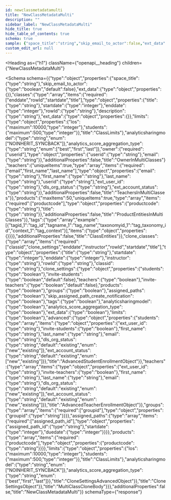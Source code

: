 ```yaml
---
id: newclassmetadatamulti
title: "NewClassMetadataMulti"
description: ""
sidebar_label: "NewClassMetadataMulti"
hide_title: true
hide_table_of_contents: true
schema: true
sample: {"space_title":"string","skip_email_to_actor":false,"ext_data":{},"classes":[{"title":"string","startdate":0,"enddate":0,"rowId":"string","description":"string","ext_data":{},"limits":{"los":0,"students":0},"analyticsharingmodel":"NOINHERIT_SYNCBACK","analytics_score_aggregation_type":"best","owner":{"userid":"string","email":"string"},"teachers":[{"email":"string","first_name":"string","last_name":"string","userid":"string","ext_user_id":"string","dls_org_status":"string","ext_account_status":"string"}],"products":[{"productcode":"string","title":"string"}],"tags":[{"tagid_1":"tag_id","tagname_1":"tag_name","taxonomyid_1":"tag_taxonomy_id","context_1":"tag_context"}]}],"clone_classes":[{"title":"string","startdate":0,"enddate":0,"instructor":"string","rowId":"string","classid":"string","clone_settings":{"students":true,"invite-students":false,"teachers":true,"invite-teachers":false,"products":true,"groups":true,"assigned_paths":true,"skip_assigned_path_create_notification":true,"tags":true,"analyticsharingmodel":true,"analytics_score_aggregation_type":true,"ext_data":true,"limits":true,"advanced":{"students":[{"ext_user_id":"string","invite-students":true,"first_name":"string","last_name":"string","email":"string","dls_org_status":"existing","ext_account_status":"existing"}],"teachers":[{"ext_user_id":"string","invite-teachers":true,"first_name":"string","last_name":"string","email":"string","dls_org_status":"existing","ext_account_status":"existing"}],"groups":[{"groupid":"string"}],"assigned_paths":[{"assigned_path_id":"string","startdate":0,"duedate":0}],"products":[{"productcode":"string"}],"limits":{"los":0,"students":0},"analyticsharingmodel":"NOINHERIT_SYNCBACK","analytics_score_aggregation_type":"best"}}}]}
custom_edit_url: null
---
```



<Heading
  as={"h1"}
  className={"openapi__heading"}
  children={"NewClassMetadataMulti"}
>
</Heading>





<Schema
  schema={{"type":"object","properties":{"space_title":{"type":"string"},"skip_email_to_actor":{"type":"boolean","default":false},"ext_data":{"type":"object","properties":{}},"classes":{"type":"array","items":{"required":["enddate","rowId","startdate","title"],"type":"object","properties":{"title":{"type":"string"},"startdate":{"type":"integer"},"enddate":{"type":"integer"},"rowId":{"type":"string"},"description":{"type":"string"},"ext_data":{"type":"object","properties":{}},"limits":{"type":"object","properties":{"los":{"maximum":10000,"type":"integer"},"students":{"maximum":500,"type":"integer"}},"title":"ClassLimits"},"analyticsharingmodel":{"type":"string","enum":["NOINHERIT_SYNCBACK"]},"analytics_score_aggregation_type":{"type":"string","enum":["best","first","last"]},"owner":{"required":["userid"],"type":"object","properties":{"userid":{"type":"string"},"email":{"type":"string"}},"additionalProperties":false,"title":"OwnerInMultiClasses"},"teachers":{"uniqueItems":true,"type":"array","items":{"required":["email","first_name","last_name"],"type":"object","properties":{"email":{"type":"string"},"first_name":{"type":"string"},"last_name":{"type":"string"},"userid":{"type":"string"},"ext_user_id":{"type":"string"},"dls_org_status":{"type":"string"},"ext_account_status":{"type":"string"}},"additionalProperties":false,"title":"TeachersInMultiClasses"}},"products":{"maxItems":50,"uniqueItems":true,"type":"array","items":{"required":["productcode"],"type":"object","properties":{"productcode":{"type":"string"},"title":{"type":"string"}},"additionalProperties":false,"title":"ProductEntitiesInMultiClasses"}},"tags":{"type":"array","example":[{"tagid_1":"tag_id","tagname_1":"tag_name","taxonomyid_1":"tag_taxonomy_id","context_1":"tag_context"}],"items":{"type":"object","properties":{}}}},"additionalProperties":false,"title":"ClassEntities"}},"clone_classes":{"type":"array","items":{"required":["classid","clone_settings","enddate","instructor","rowId","startdate","title"],"type":"object","properties":{"title":{"type":"string"},"startdate":{"type":"integer"},"enddate":{"type":"integer"},"instructor":{"type":"string"},"rowId":{"type":"string"},"classid":{"type":"string"},"clone_settings":{"type":"object","properties":{"students":{"type":"boolean"},"invite-students":{"type":"boolean","default":false},"teachers":{"type":"boolean"},"invite-teachers":{"type":"boolean","default":false},"products":{"type":"boolean"},"groups":{"type":"boolean"},"assigned_paths":{"type":"boolean"},"skip_assigned_path_create_notification":{"type":"boolean"},"tags":{"type":"boolean"},"analyticsharingmodel":{"type":"boolean"},"analytics_score_aggregation_type":{"type":"boolean"},"ext_data":{"type":"boolean"},"limits":{"type":"boolean"},"advanced":{"type":"object","properties":{"students":{"type":"array","items":{"type":"object","properties":{"ext_user_id":{"type":"string"},"invite-students":{"type":"boolean"},"first_name":{"type":"string"},"last_name":{"type":"string"},"email":{"type":"string"},"dls_org_status":{"type":"string","default":"existing","enum":["new","existing"]},"ext_account_status":{"type":"string","default":"existing","enum":["new","existing"]}},"title":"AdvancedStudentEnrollmentObject"}},"teachers":{"type":"array","items":{"type":"object","properties":{"ext_user_id":{"type":"string"},"invite-teachers":{"type":"boolean"},"first_name":{"type":"string"},"last_name":{"type":"string"},"email":{"type":"string"},"dls_org_status":{"type":"string","default":"existing","enum":["new","existing"]},"ext_account_status":{"type":"string","default":"existing","enum":["new","existing"]}},"title":"AdvancedTeacherEnrollmentObject"}},"groups":{"type":"array","items":{"required":["groupid"],"type":"object","properties":{"groupid":{"type":"string"}}}},"assigned_paths":{"type":"array","items":{"required":["assigned_path_id"],"type":"object","properties":{"assigned_path_id":{"type":"string"},"startdate":{"type":"integer"},"duedate":{"type":"integer"}}}},"products":{"type":"array","items":{"required":["productcode"],"type":"object","properties":{"productcode":{"type":"string"}}}},"limits":{"type":"object","properties":{"los":{"maximum":10000,"type":"integer"},"students":{"maximum":500,"type":"integer"}},"title":"ClassLimits"},"analyticsharingmodel":{"type":"string","enum":["NOINHERIT_SYNCBACK"]},"analytics_score_aggregation_type":{"type":"string","enum":["best","first","last"]}},"title":"CloneSettingsAdvancedObject"}},"title":"CloneSettingsObject"}},"title":"MultiClassCloneBody"}}},"additionalProperties":false,"title":"NewClassMetadataMulti"}}
  schemaType={"response"}
>
  
</Schema>
            